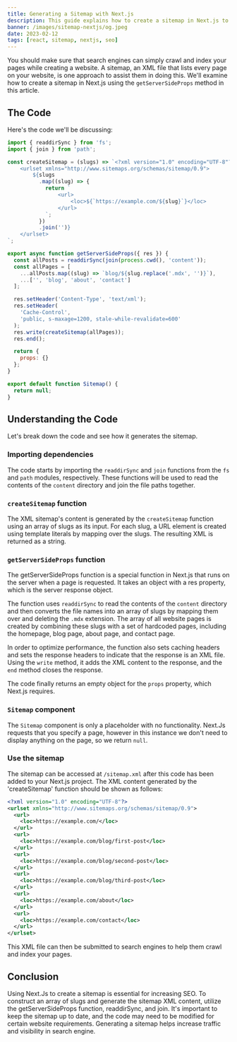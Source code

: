 ```yaml
---
title: Generating a Sitemap with Next.js
description: This guide explains how to create a sitemap in Next.js to improve SEO and increase visibility, with getServerSideProps, readdirSync, and join used to generate sitemap XML content.
banner: /images/sitemap-nextjs/og.jpeg
date: 2023-02-12
tags: [react, sitemap, nextjs, seo]
---
```


You should make sure that search engines can simply crawl and index your pages while creating a website. A sitemap, an XML file that lists every page on your website, is one approach to assist them in doing this. We'll examine how to create a sitemap in Next.js using the `getServerSideProps` method in this article.

## The Code

Here's the code we'll be discussing:

```jsx:pages/sitemap.xml.jsx
import { readdirSync } from 'fs';
import { join } from 'path';

const createSitemap = (slugs) => `<?xml version="1.0" encoding="UTF-8"?>
    <urlset xmlns="http://www.sitemaps.org/schemas/sitemap/0.9">
        ${slugs
          .map((slug) => {
            return `
                <url>
                    <loc>${`https://example.com/${slug}`}</loc>
                </url>
            `;
          })
          .join('')}
    </urlset>
`;

export async function getServerSideProps({ res }) {
  const allPosts = readdirSync(join(process.cwd(), 'content'));
  const allPages = [
    ...allPosts.map((slug) => `blog/${slug.replace('.mdx', '')}`),
    ...['', 'blog', 'about', 'contact']
  ];

  res.setHeader('Content-Type', 'text/xml');
  res.setHeader(
    'Cache-Control',
    'public, s-maxage=1200, stale-while-revalidate=600'
  );
  res.write(createSitemap(allPages));
  res.end();

  return {
    props: {}
  };
}

export default function Sitemap() {
  return null;
}
```

## Understanding the Code

Let's break down the code and see how it generates the sitemap.

### Importing dependencies

The code starts by importing the `readdirSync` and `join` functions from the `fs` and `path` modules, respectively. These functions will be used to read the contents of the `content` directory and join the file paths together.

### `createSitemap` function

The XML sitemap's content is generated by the `createSitemap` function using an array of slugs as its input. For each slug, a URL element is created using template literals by mapping over the slugs. The resulting XML is returned as a string.

### `getServerSideProps` function

The getServerSideProps function is a special function in Next.js that runs on the server when a page is requested. It takes an object with a res property, which is the server response object.

The function uses `readdirSync` to read the contents of the `content` directory and then converts the file names into an array of slugs by mapping them over and deleting the `.mdx` extension. The array of all website pages is created by combining these slugs with a set of hardcoded pages, including the homepage, blog page, about page, and contact page.

In order to optimize performance, the function also sets caching headers and sets the response headers to indicate that the response is an XML file. Using the `write` method, it adds the XML content to the response, and the `end` method closes the response.

The code finally returns an empty object for the `props` property, which Next.js requires.

### `Sitemap` component

The `Sitemap` component is only a placeholder with no functionality. Next.Js requests that you specify a page, however in this instance we don't need to display anything on the page, so we return `null`.

### Use the sitemap

The sitemap can be accessed at `/sitemap.xml` after this code has been added to your Next.js project. The XML content generated by the 'createSitemap' function should be shown as follows:

```xml
<?xml version="1.0" encoding="UTF-8"?>
<urlset xmlns="http://www.sitemaps.org/schemas/sitemap/0.9">
  <url>
    <loc>https://example.com/</loc>
  </url>
  <url>
    <loc>https://example.com/blog/first-post</loc>
  </url>
  <url>
    <loc>https://example.com/blog/second-post</loc>
  </url>
  <url>
    <loc>https://example.com/blog/third-post</loc>
  </url>
  <url>
    <loc>https://example.com/about</loc>
  </url>
  <url>
    <loc>https://example.com/contact</loc>
  </url>
</urlset>
```

This XML file can then be submitted to search engines to help them crawl and index your pages.

## Conclusion

Using Next.Js to create a sitemap is essential for increasing SEO. To construct an array of slugs and generate the sitemap XML content, utilize the getServerSideProps function, readdirSync, and join. It's important to keep the sitemap up to date, and the code may need to be modified for certain website requirements. Generating a sitemap helps increase traffic and visibility in search engine.
